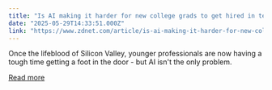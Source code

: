 ```yaml
---
title: "Is AI making it harder for new college grads to get hired in tech?"
date: "2025-05-29T14:33:51.000Z"
link: "https://www.zdnet.com/article/is-ai-making-it-harder-for-new-college-grads-to-get-hired-in-tech/"
---
```


Once the lifeblood of Silicon Valley, younger professionals are now having a tough time getting a foot in the door - but AI isn't the only problem.

[Read more](https://www.zdnet.com/article/is-ai-making-it-harder-for-new-college-grads-to-get-hired-in-tech/)
